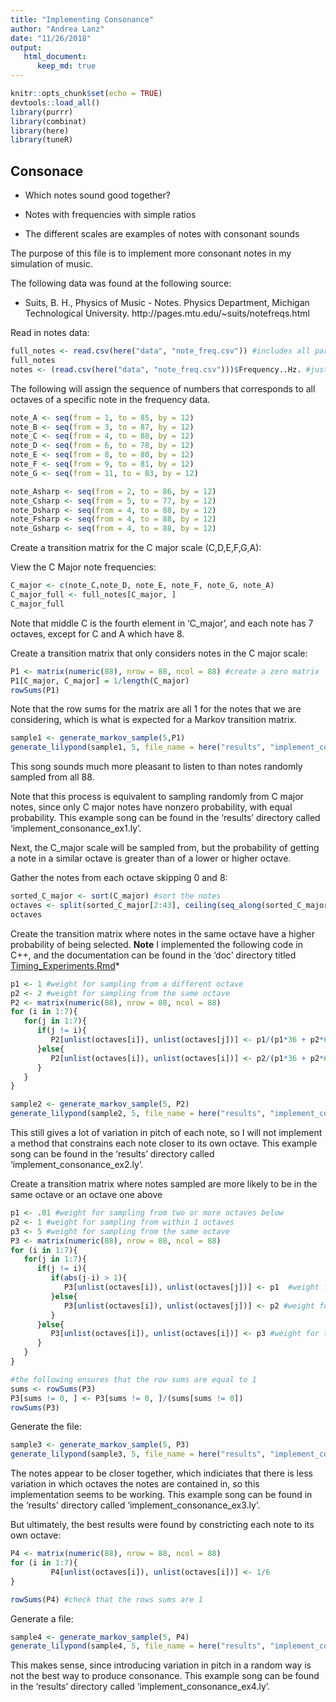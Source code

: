 ```yaml
---
title: "Implementing Consonance"
author: "Andrea Lanz"
date: "11/26/2018"
output: 
   html_document:
      keep_md: true
---
```


```r
knitr::opts_chunk$set(echo = TRUE)
devtools::load_all()
library(purrr)
library(combinat)
library(here)
library(tuneR)
```

## Consonace 

 - Which notes sound good together?
 
 - Notes with frequencies with simple ratios
 
 - The different scales are examples of notes with consonant sounds

The purpose of this file is to implement more consonant notes in my simulation of music. 

The following data was found at the following source:

 - Suits, B. H., Physics of Music - Notes. Physics Department, Michigan Technological University. http://pages.mtu.edu/~suits/notefreqs.html

Read in notes data:
```r
full_notes <- read.csv(here("data", "note_freq.csv")) #includes all parts of dataframe
full_notes
notes <- (read.csv(here("data", "note_freq.csv")))$Frequency..Hz. #just the frequencies
```

The following will assign the sequence of numbers that corresponds to all octaves of a specific note in the frequency data.
```r
note_A <- seq(from = 1, to = 85, by = 12)
note_B <- seq(from = 3, to = 87, by = 12)
note_C <- seq(from = 4, to = 88, by = 12)
note_D <- seq(from = 6, to = 78, by = 12)
note_E <- seq(from = 8, to = 80, by = 12)
note_F <- seq(from = 9, to = 81, by = 12)
note_G <- seq(from = 11, to = 83, by = 12)

note_Asharp <- seq(from = 2, to = 86, by = 12)
note_Csharp <- seq(from = 5, to = 77, by = 12)
note_Dsharp <- seq(from = 4, to = 88, by = 12)
note_Fsharp <- seq(from = 4, to = 88, by = 12)
note_Gsharp <- seq(from = 4, to = 88, by = 12)
```

Create a transition matrix for the C major scale (C,D,E,F,G,A):

View the C Major note frequencies:
```r
C_major <- c(note_C,note_D, note_E, note_F, note_G, note_A)
C_major_full <- full_notes[C_major, ] 
C_major_full
```

Note that middle C is the fourth element in 'C_major', and each note has 7 octaves, except for C and A which have 8. 

Create a transition matrix that only considers notes in the C major scale:
```r
P1 <- matrix(numeric(88), nrow = 88, ncol = 88) #create a zero matrix
P1[C_major, C_major] = 1/length(C_major)
rowSums(P1)
```

Note that the row sums for the matrix are all 1 for the notes that we are considering, which is what is expected for a Markov transition matrix. 

```r
sample1 <- generate_markov_sample(5,P1)
generate_lilypond(sample1, 5, file_name = here("results", "implement_consonance_ex1.ly"))
```

This song sounds much more pleasant to listen to than notes randomly sampled from all 88.

Note that this process is equivalent to sampling randomly from C major notes, since only C major notes have nonzero probability, with equal probability. This example song can be found in the 'results' directory called 'implement_consonance_ex1.ly'.

Next, the C_major scale will be sampled from, but the probability of getting a note in a similar octave is greater than of a lower or higher octave.

Gather the notes from each octave skipping 0 and 8:
```r
sorted_C_major <- sort(C_major) #sort the notes
octaves <- split(sorted_C_major[2:43], ceiling(seq_along(sorted_C_major[2:43])/6))
octaves
```

Create the transition matrix where notes in the same octave have a higher probability of being selected. **Note** I implemented the following code in C++, and the documentation can be found in the 'doc' directory titled [Timing_Experiments.Rmd](https://github.com/ST541-Fall2018/andrealanz-project-musicsim/blob/master/doc/Timing_Experiments.Rmd)*
```r
p1 <- 1 #weight for sampling from a different octave
p2 <- 2 #weight for sampling from the same octave
P2 <- matrix(numeric(88), nrow = 88, ncol = 88)
for (i in 1:7){
   for(j in 1:7){
      if(j != i){
         P2[unlist(octaves[i]), unlist(octaves[j])] <- p1/(p1*36 + p2*6) #ensures the rows sum to one
      }else{
         P2[unlist(octaves[i]), unlist(octaves[i])] <- p2/(p1*36 + p2*6)
      }
   }
}
```

```r
sample2 <- generate_markov_sample(5, P2)
generate_lilypond(sample2, 5, file_name = here("results", "implement_consonance_ex2.ly"))
```

This still gives a lot of variation in pitch of each note, so I will not implement a method that constrains each note closer to its own octave. This example song can be found in the 'results' directory called 'implement_consonance_ex2.ly'.

Create a transition matrix where notes sampled are more likely to be in the same octave or an octave one above
```r
p1 <- .01 #weight for sampling from two or more octaves below 
p2 <- 1 #weight for sampling from within 1 octaves
p3 <- 5 #weight for sampling from the same octave
P3 <- matrix(numeric(88), nrow = 88, ncol = 88)
for (i in 1:7){
   for(j in 1:7){
      if(j != i){
         if(abs(j-i) > 1){
            P3[unlist(octaves[i]), unlist(octaves[j])] <- p1  #weight for greater than one octave away
         }else{
            P3[unlist(octaves[i]), unlist(octaves[j])] <- p2 #weight for one octave away
         }
      }else{
         P3[unlist(octaves[i]), unlist(octaves[i])] <- p3 #weight for the same octave
      }
   }
}

#the following ensures that the row sums are equal to 1
sums <- rowSums(P3)
P3[sums != 0, ] <- P3[sums != 0, ]/(sums[sums != 0])
rowSums(P3)
```

Generate the file:
```r
sample3 <- generate_markov_sample(5, P3)
generate_lilypond(sample3, 5, file_name = here("results", "implement_consonance_ex3.ly"))
```

The notes appear to be closer together, which indiciates that there is less variation in which octaves the notes are contained in, so this implementation seems to be working. This example song can be found in the 'results' directory called 'implement_consonance_ex3.ly'.

But ultimately, the best results were found by constricting each note to its own octave:

```r
P4 <- matrix(numeric(88), nrow = 88, ncol = 88)
for (i in 1:7){
         P4[unlist(octaves[i]), unlist(octaves[i])] <- 1/6
}

rowSums(P4) #check that the rows sums are 1
```

Generate a file:
```r
sample4 <- generate_markov_sample(5, P4)
generate_lilypond(sample4, 5, file_name = here("results", "implement_consonance_ex4.ly"))
```

This makes sense, since introducing variation in pitch in a random way is not the best way to produce consonance. This example song can be found in the 'results' directory called 'implement_consonance_ex4.ly'.

